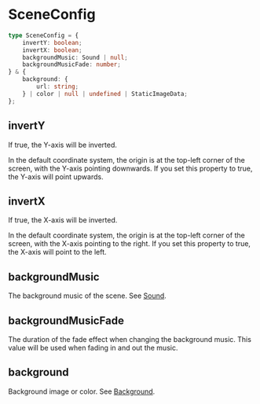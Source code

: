 # SceneConfig

```ts
type SceneConfig = {
    invertY: boolean;
    invertX: boolean;
    backgroundMusic: Sound | null;
    backgroundMusicFade: number;
} & {
    background: {
        url: string;
    } | color | null | undefined | StaticImageData;
};
```

## invertY

If true, the Y-axis will be inverted.

In the default coordinate system, the origin is at the top-left corner of the screen, with the Y-axis pointing downwards. If you set this property to true, the Y-axis will point upwards.

## invertX

If true, the X-axis will be inverted.

In the default coordinate system, the origin is at the top-left corner of the screen, with the X-axis pointing to the right. If you set this property to true, the X-axis will point to the left.

## backgroundMusic

The background music of the scene. See [Sound](../elements/sound).

## backgroundMusicFade

The duration of the fade effect when changing the background music. This value will be used when fading in and out the music.

## background

Background image or color. See [Background](./Background).
